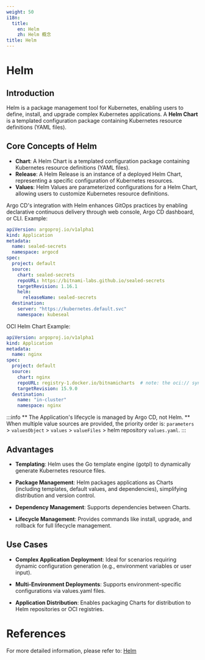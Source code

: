 ```yaml
---
weight: 50
i18n:
  title:
    en: Helm
    zh: Helm 概念
title: Helm
---
```


# Helm

## Introduction

Helm is a package management tool for Kubernetes, enabling users to define, install, and upgrade complex Kubernetes applications. A **Helm Chart** is a templated configuration package containing Kubernetes resource definitions (YAML files).

## Core Concepts of Helm
- **Chart**: A Helm Chart is a templated configuration package containing Kubernetes resource definitions (YAML files).  
- **Release**: A Helm Release is an instance of a deployed Helm Chart, representing a specific configuration of Kubernetes resources.  
- **Values**: Helm Values are parameterized configurations for a Helm Chart, allowing users to customize Kubernetes resource definitions.  

Argo CD's integration with Helm enhances GitOps practices by enabling declarative continuous delivery through web console, Argo CD dashboard, or CLI. Example:  

```yaml
apiVersion: argoproj.io/v1alpha1
kind: Application
metadata:
  name: sealed-secrets
  namespace: argocd
spec:
  project: default
  source:
    chart: sealed-secrets
    repoURL: https://bitnami-labs.github.io/sealed-secrets
    targetRevision: 1.16.1
    helm:
      releaseName: sealed-secrets
  destination:
    server: "https://kubernetes.default.svc"
    namespace: kubeseal
```

OCI Helm Chart Example:

```yaml
apiVersion: argoproj.io/v1alpha1
kind: Application
metadata:
  name: nginx
spec:
  project: default
  source:
    chart: nginx
    repoURL: registry-1.docker.io/bitnamicharts  # note: the oci:// syntax is not included.
    targetRevision: 15.9.0
  destination:
    name: "in-cluster"
    namespace: nginx
```

:::info
** The Application's lifecycle is managed by Argo CD, not Helm. **
When multiple value sources are provided, the priority order is: `parameters` > `valuesObject` > `values` > `valueFiles` > helm repository `values.yaml`.
:::

## Advantages
- **Templating**: Helm uses the Go template engine (gotpl) to dynamically generate Kubernetes resource files.

- **Package Management**: Helm packages applications as Charts (including templates, default values, and dependencies), simplifying distribution and version control.

- **Dependency Management**: Supports dependencies between Charts.

- **Lifecycle Management**: Provides commands like install, upgrade, and rollback for full lifecycle management.

## Use Cases

- **Complex Application Deployment**: Ideal for scenarios requiring dynamic configuration generation (e.g., environment variables or user input).

- **Multi-Environment Deployments**: Supports environment-specific configurations via values.yaml files.

- **Application Distribution**: Enables packaging Charts for distribution to Helm repositories or OCI registries.

# References

For more detailed information, please refer to: [Helm](https://argo-cd.readthedocs.io/en/stable/user-guide/helm/)
